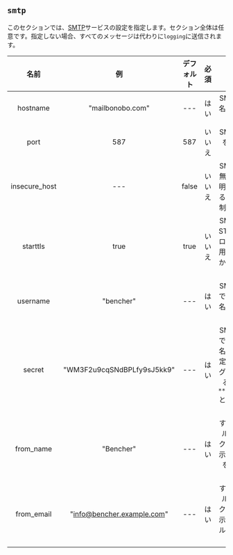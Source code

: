 ## `smtp`

このセクションでは、[SMTP](https://en.wikipedia.org/wiki/Simple_Mail_Transfer_Protocol)サービスの設定を指定します。セクション全体は任意です。指定しない場合、すべてのメッセージは代わりに`logging`に送信されます。

|     名前      |             例             | デフォルト |  必須  |                                                  説明                                                  |
| :-----------: | :------------------------: | :--------: | :----: | :----------------------------------------------------------------------------------------------------: |
|   hostname    |      "mailbonobo.com"      |    ---     |  はい  |                                       SMTPホスト名を指定します。                                       |
|     port      |            587             |    587     | いいえ |                                        SMTPポートを指定します。                                        |
| insecure_host |            ---             |   false    | いいえ |                       SMTP接続で無効なTLS証明書を許可するかどうかを制御します。                        |
|   starttls    |            true            |    true    | いいえ |                      SMTP接続でSTARTTLSプロトコルを使用するかどうかを制御します。                      |
|   username    |         "bencher"          |    ---     |  はい  |                                 SMTPホストでのユーザー名を指定します。                                 |
|    secret     | "WM3F2u9cqSNdBPLfy9sJ5kk9" |    ---     |  はい  | SMTPホストでのユーザー名の秘密を指定します。ログに記録される際には、`************`として隠蔽されます。 |
|   from_name   |         "Bencher"          |    ---     |  はい  |                      すべてのメールのfromセクションに表示される名前を指定します。                      |
|  from_email   | "info@bencher.example.com" |    ---     |  はい  |                     すべてのメールのfromセクションに表示されるメールを指定します。                     |
